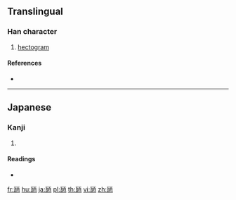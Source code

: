 {{character info/new}}
==Translingual==

===Han character===
{{Han char|rn=98|rad=瓦|as=06|sn=11|four=|canj=MNMA}}

# [[hectogram]]

====References====
* {{Han ref|kx=0749.131|dkj=21499|dj=1157.330|hdz=21424.111|uh=74F8|ud=29944}}

----

==Japanese==

===Kanji===
{{ja-kanji|grade=|rs=瓦06}}

# {{defn|lang=ja|sort=瓦06}}

====Readings====
* {{ja-readings|on=|kun=[[ヘクトグラム]] (hekutoguramu)|nanori=}}

[[fr:瓸]]
[[hu:瓸]]
[[ja:瓸]]
[[pl:瓸]]
[[th:瓸]]
[[vi:瓸]]
[[zh:瓸]]